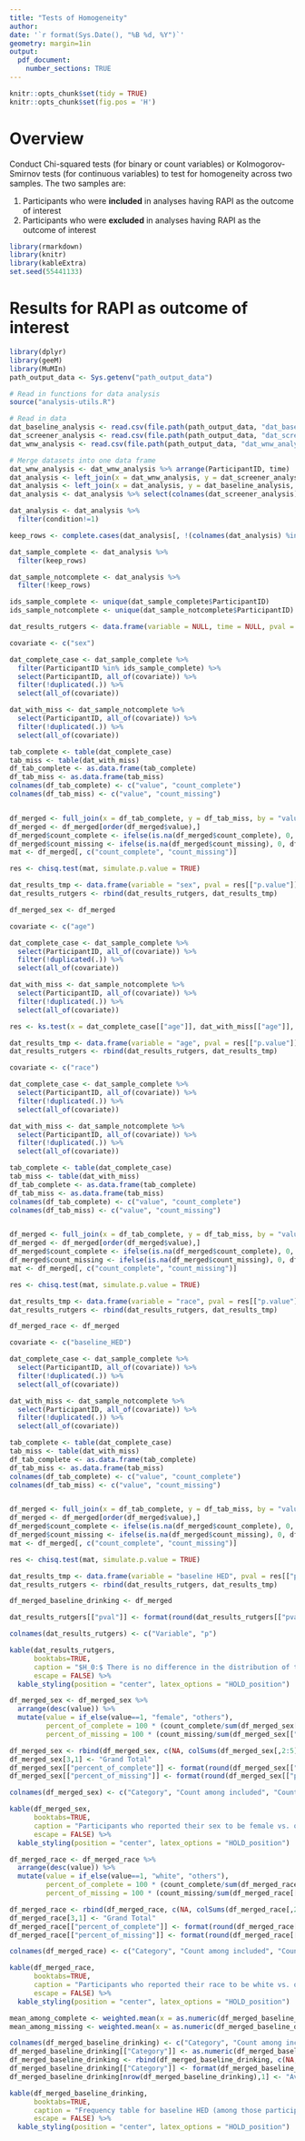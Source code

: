 ```yaml
---
title: "Tests of Homogeneity"
author: 
date: '`r format(Sys.Date(), "%B %d, %Y")`'
geometry: margin=1in
output: 
  pdf_document:
    number_sections: TRUE
---
```



```r
knitr::opts_chunk$set(tidy = TRUE)
knitr::opts_chunk$set(fig.pos = 'H')
```

# Overview

Conduct Chi-squared tests (for binary or count variables) or Kolmogorov-Smirnov tests (for continuous variables) to test for homogeneity across two samples. The two samples are:

1. Participants who were **included** in analyses having RAPI as the outcome of interest 
1. Participants who were **excluded** in analyses having RAPI as the outcome of interest 

```r
library(rmarkdown)
library(knitr)
library(kableExtra)
set.seed(55441133)
```

# Results for RAPI as outcome of interest

```r
library(dplyr)
library(geeM)
library(MuMIn)
path_output_data <- Sys.getenv("path_output_data")

# Read in functions for data analysis
source("analysis-utils.R")

# Read in data
dat_baseline_analysis <- read.csv(file.path(path_output_data, "dat_baseline_analysis.csv"), header = TRUE)
dat_screener_analysis <- read.csv(file.path(path_output_data, "dat_screener_analysis.csv"), header = TRUE)
dat_wnw_analysis <- read.csv(file.path(path_output_data, "dat_wnw_analysis.csv"), header = TRUE)

# Merge datasets into one data frame
dat_wnw_analysis <- dat_wnw_analysis %>% arrange(ParticipantID, time)
dat_analysis <- left_join(x = dat_wnw_analysis, y = dat_screener_analysis, by = "ParticipantID")
dat_analysis <- left_join(x = dat_analysis, y = dat_baseline_analysis, by = "ParticipantID")
dat_analysis <- dat_analysis %>% select(colnames(dat_screener_analysis), colnames(dat_baseline_analysis), everything())
```

```r
dat_analysis <- dat_analysis %>%
  filter(condition!=1)
```

```r
keep_rows <- complete.cases(dat_analysis[, !(colnames(dat_analysis) %in% c("baseline_HED", "HED"))])

dat_sample_complete <- dat_analysis %>% 
  filter(keep_rows)

dat_sample_notcomplete <- dat_analysis %>% 
  filter(!keep_rows)
```


```r
ids_sample_complete <- unique(dat_sample_complete$ParticipantID)
ids_sample_notcomplete <- unique(dat_sample_notcomplete$ParticipantID)
```


```r
dat_results_rutgers <- data.frame(variable = NULL, time = NULL, pval = NULL)
```

```r
covariate <- c("sex")

dat_complete_case <- dat_sample_complete %>% 
  filter(ParticipantID %in% ids_sample_complete) %>%
  select(ParticipantID, all_of(covariate)) %>%
  filter(!duplicated(.)) %>%
  select(all_of(covariate))

dat_with_miss <- dat_sample_notcomplete %>% 
  select(ParticipantID, all_of(covariate)) %>%
  filter(!duplicated(.)) %>%
  select(all_of(covariate))

tab_complete <- table(dat_complete_case)
tab_miss <- table(dat_with_miss)
df_tab_complete <- as.data.frame(tab_complete)
df_tab_miss <- as.data.frame(tab_miss)
colnames(df_tab_complete) <- c("value", "count_complete")
colnames(df_tab_miss) <- c("value", "count_missing")


df_merged <- full_join(x = df_tab_complete, y = df_tab_miss, by = "value")
df_merged <- df_merged[order(df_merged$value),]
df_merged$count_complete <- ifelse(is.na(df_merged$count_complete), 0, df_merged$count_complete)
df_merged$count_missing <- ifelse(is.na(df_merged$count_missing), 0, df_merged$count_missing)
mat <- df_merged[, c("count_complete", "count_missing")]

res <- chisq.test(mat, simulate.p.value = TRUE)

dat_results_tmp <- data.frame(variable = "sex", pval = res[["p.value"]])
dat_results_rutgers <- rbind(dat_results_rutgers, dat_results_tmp)

df_merged_sex <- df_merged
```


```r
covariate <- c("age")

dat_complete_case <- dat_sample_complete %>% 
  select(ParticipantID, all_of(covariate)) %>%
  filter(!duplicated(.)) %>%
  select(all_of(covariate))

dat_with_miss <- dat_sample_notcomplete %>%
  select(ParticipantID, all_of(covariate)) %>%
  filter(!duplicated(.)) %>%
  select(all_of(covariate))

res <- ks.test(x = dat_complete_case[["age"]], dat_with_miss[["age"]], exact = FALSE)

dat_results_tmp <- data.frame(variable = "age", pval = res[["p.value"]])
dat_results_rutgers <- rbind(dat_results_rutgers, dat_results_tmp)
```



```r
covariate <- c("race")

dat_complete_case <- dat_sample_complete %>% 
  select(ParticipantID, all_of(covariate)) %>%
  filter(!duplicated(.)) %>%
  select(all_of(covariate))

dat_with_miss <- dat_sample_notcomplete %>% 
  select(ParticipantID, all_of(covariate)) %>%
  filter(!duplicated(.)) %>%
  select(all_of(covariate))

tab_complete <- table(dat_complete_case)
tab_miss <- table(dat_with_miss)
df_tab_complete <- as.data.frame(tab_complete)
df_tab_miss <- as.data.frame(tab_miss)
colnames(df_tab_complete) <- c("value", "count_complete")
colnames(df_tab_miss) <- c("value", "count_missing")


df_merged <- full_join(x = df_tab_complete, y = df_tab_miss, by = "value")
df_merged <- df_merged[order(df_merged$value),]
df_merged$count_complete <- ifelse(is.na(df_merged$count_complete), 0, df_merged$count_complete)
df_merged$count_missing <- ifelse(is.na(df_merged$count_missing), 0, df_merged$count_missing)
mat <- df_merged[, c("count_complete", "count_missing")]

res <- chisq.test(mat, simulate.p.value = TRUE)

dat_results_tmp <- data.frame(variable = "race", pval = res[["p.value"]])
dat_results_rutgers <- rbind(dat_results_rutgers, dat_results_tmp)

df_merged_race <- df_merged
```



```r
covariate <- c("baseline_HED")

dat_complete_case <- dat_sample_complete %>% 
  select(ParticipantID, all_of(covariate)) %>%
  filter(!duplicated(.)) %>%
  select(all_of(covariate))

dat_with_miss <- dat_sample_notcomplete %>% 
  select(ParticipantID, all_of(covariate)) %>%
  filter(!duplicated(.)) %>%
  select(all_of(covariate))

tab_complete <- table(dat_complete_case)
tab_miss <- table(dat_with_miss)
df_tab_complete <- as.data.frame(tab_complete)
df_tab_miss <- as.data.frame(tab_miss)
colnames(df_tab_complete) <- c("value", "count_complete")
colnames(df_tab_miss) <- c("value", "count_missing")


df_merged <- full_join(x = df_tab_complete, y = df_tab_miss, by = "value")
df_merged <- df_merged[order(df_merged$value),]
df_merged$count_complete <- ifelse(is.na(df_merged$count_complete), 0, df_merged$count_complete)
df_merged$count_missing <- ifelse(is.na(df_merged$count_missing), 0, df_merged$count_missing)
mat <- df_merged[, c("count_complete", "count_missing")]

res <- chisq.test(mat, simulate.p.value = TRUE)

dat_results_tmp <- data.frame(variable = "baseline HED", pval = res[["p.value"]])
dat_results_rutgers <- rbind(dat_results_rutgers, dat_results_tmp)

df_merged_baseline_drinking <- df_merged
```




```r
dat_results_rutgers[["pval"]] <- format(round(dat_results_rutgers[["pval"]], 3), nsmall = 3)
```

```r
colnames(dat_results_rutgers) <- c("Variable", "p")

kable(dat_results_rutgers, 
      booktabs=TRUE, 
      caption = "$H_0:$ There is no difference in the distribution of the variable of interest (Column 1) across the two samples being compared", 
      escape = FALSE) %>%
  kable_styling(position = "center", latex_options = "HOLD_position")
```



```r
df_merged_sex <- df_merged_sex %>% 
  arrange(desc(value)) %>%
  mutate(value = if_else(value==1, "female", "others"),
         percent_of_complete = 100 * (count_complete/sum(df_merged_sex[["count_complete"]])),
         percent_of_missing = 100 * (count_missing/sum(df_merged_sex[["count_missing"]])))

df_merged_sex <- rbind(df_merged_sex, c(NA, colSums(df_merged_sex[,2:5])))
df_merged_sex[3,1] <- "Grand Total"
df_merged_sex[["percent_of_complete"]] <- format(round(df_merged_sex[["percent_of_complete"]], 3), nsmall = 3)
df_merged_sex[["percent_of_missing"]] <- format(round(df_merged_sex[["percent_of_missing"]], 3), nsmall = 3)
```


```r
colnames(df_merged_sex) <- c("Category", "Count among included", "Count among excluded", "Percent among included", "Percent among excluded")

kable(df_merged_sex, 
      booktabs=TRUE, 
      caption = "Participants who reported their sex to be female vs. others", 
      escape = FALSE) %>%
  kable_styling(position = "center", latex_options = "HOLD_position")
```

```r
df_merged_race <- df_merged_race %>% 
  arrange(desc(value)) %>%
  mutate(value = if_else(value==1, "white", "others"),
         percent_of_complete = 100 * (count_complete/sum(df_merged_race[["count_complete"]])),
         percent_of_missing = 100 * (count_missing/sum(df_merged_race[["count_missing"]])))

df_merged_race <- rbind(df_merged_race, c(NA, colSums(df_merged_race[,2:5])))
df_merged_race[3,1] <- "Grand Total"
df_merged_race[["percent_of_complete"]] <- format(round(df_merged_race[["percent_of_complete"]], 3), nsmall = 3)
df_merged_race[["percent_of_missing"]] <- format(round(df_merged_race[["percent_of_missing"]], 3), nsmall = 3)
```


```r
colnames(df_merged_race) <- c("Category", "Count among included", "Count among excluded", "Percent among included", "Percent among excluded")

kable(df_merged_race, 
      booktabs=TRUE, 
      caption = "Participants who reported their race to be white vs. others", 
      escape = FALSE) %>%
  kable_styling(position = "center", latex_options = "HOLD_position")
```


```r
mean_among_complete <- weighted.mean(x = as.numeric(df_merged_baseline_drinking$value), w = df_merged_baseline_drinking$count_complete)
mean_among_missing <- weighted.mean(x = as.numeric(df_merged_baseline_drinking$value), w = df_merged_baseline_drinking$count_missing)
```

```r
colnames(df_merged_baseline_drinking) <- c("Category", "Count among included", "Count among excluded")
df_merged_baseline_drinking[["Category"]] <- as.numeric(df_merged_baseline_drinking[["Category"]])
df_merged_baseline_drinking <- rbind(df_merged_baseline_drinking, c(NA, round(mean_among_complete, 1), round(mean_among_missing, 1)))
df_merged_baseline_drinking[["Category"]] <- format(df_merged_baseline_drinking[["Category"]], nsmall = 0)
df_merged_baseline_drinking[nrow(df_merged_baseline_drinking),1] <- "Average value of baseline HED"

kable(df_merged_baseline_drinking, 
      booktabs=TRUE, 
      caption = "Frequency table for baseline HED (among those participants in each sample whose baseline HED is not missing)", 
      escape = FALSE) %>%
  kable_styling(position = "center", latex_options = "HOLD_position")
```






